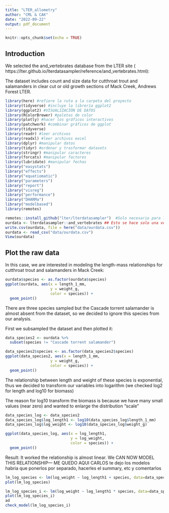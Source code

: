 ```yaml
---
title: "LTER_allometry"
author: "CML & CAK"
date: "2022-09-22"
output: pdf_document
---
```


```r
knitr::opts_chunk$set(echo = TRUE)
```

## Introduction

We selected the and_vertebrates database from the LTER site ( https://lter.github.io/lterdatasampler/reference/and_vertebrates.html):

The dataset includes count and size data for cutthroat trout and salamanders in 
clear cut or old growth sections of Mack Creek, Andrews Forest LTER.

```r

library(here) #refiere la ruta a la carpeta del proyecto
library(tidyverse) #incluye la librería ggplot2
library(ggplot2) #VISUALIZACIÓN DE DATOS
library(RColorBrewer) #paletas de color
library(plotly) #hacer los gráficos interactivos
library(patchwork) #combinar gráficos de ggplot
library(tidyverse)
library(readr) #leer archivos
library(readxl) #leer archivos excel
library(dplyr) #manipular datos
library(tidyr) #ordenar y trasformar datasets
library(stringr) #manipular caracteres
library(forcats) #manipular factores
library(lubridate) #manipular fechas
library("easystats")
library("effects")
library("equatiomatic")
library("parameters")
library("report")
library("visreg")
library("performance")
library("DHARMa")
library("modelbased")
library(remotes)

remotes::install_github("lter/lterdatasampler")  #Solo necesario para la descarga de internet
ourdata <- lterdatasampler::and_vertebrates ## Esto se hace solo una vez, descarga de internet
write.csv(ourdata, file = here("data/ourdata.csv"))
ourdata <- read_csv("data/ourdata.csv")
View(ourdata)

```

## Plot the raw data

In this case, we are interested in modeling  the length-mass relationships for cutthroat
trout and salamanders in Mack Creek:

```r

ourdata$species <- as.factor(ourdata$species)
ggplot(ourdata, aes(x = length_1_mm,
                    y = weight_g,
                    color = species)) +
  geom_point()
```

There are three species sampled but the Cascade torrent salamander is almost
absent from the dataset, so we decided to ignore this species from our analysis.

First we subsampled the dataset and then plotted it:

```r

data_species2 <- ourdata %>%
  subset(species != "Cascade torrent salamander")

data_species2$species <- as.factor(data_species2$species)
ggplot(data_species2, aes(x = length_1_mm,
                    y = weight_g,
                    color = species)) +
  geom_point()

```

The relationship between length and weight of these species is exponential,
thus we decided to transform our variables into logarithm (we checked log2
for length and log10 for biomass)

The reason for log10 transform the biomass is because we have many small values 
(near zero) and wanted to enlarge the distribution "scale"


```r
data_species_log <- data_species2
data_species_log$log_length1 <- log10(data_species_log$length_1_mm)
data_species_log$log_weight <- log10(data_species_log$weight_g)

ggplot(data_species_log, aes(x = log_length1,
                             y = log_weight,
                             color = species)) +
  geom_point()

```

Result: It worked the relationship is almost linear.
We CAN NOW MODEL THIS RELATIONSHIP--- ME QUEDO AQUI CARLOS
te dejo los modelos habria que ponerlos por separado,  hacerles el summary, etc
y comentarlos

```r
lm_log_species <- lm(log_weight ~ log_length1 + species, data=data_species_log)
plot(lm_log_species)

lm_log_species_i <- lm(log_weight ~ log_length1 * species, data=data_species_log)
plot(lm_log_species_i)
ad
check_model(lm_log_species_i)
```



